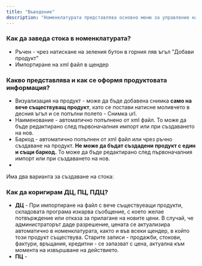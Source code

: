 ```yaml
---
title: "Въведение"
description: "Номенклатурата представлява основно меню за управление на стоки. В него се създават, променят и визуализират всички съществуващи продукти. Дава информация за баркод, доставна цени (ДЦ), продажната цена (ПЦ), препоръчителна продажни цена (ПЦД), общо количество, неразпределено такова. В този модул може да бъде създадена оферта, която да послужи пред бъдещи контрагенти или да бъдат оферирани вече съществуващи с нови предложения."
---
```


### Как да заведа стока в номенклатурата?

- Ръчен - чрез натискане на зеления бутон в горния ляв ъгъл "Добави продукт"
- Импортиране на xml файл в щендер

### Какво представлява и как се оформя продуктовата информация?

- Визуализация на продукт - може да бъде добавена снимка **само на вече съществуващ продукт**, като се постави натисне моливчето в десния ъгъл и се попълни полето - Снимка url.
- Наименование - автоматично попълнено от xml файл. То може да бъде редактирано след първоначалния импорт или при създаването на нов.
- Баркод - автоматично попълнен от xml файл или чрез ръчно създаване на продукт. **Не може да бъдат създадени продукт с един и същи баркод.** То може да бъде редактирано след първоначалния импорт или при създаването на нов.
- 

Има два варианта за създаване на стока:

### Как да коригирам ДЦ, ПЦ, ПДЦ?

- **ДЦ** - При импортиране на файл с вече съществуеащи продукти, складовата програма изкарва съобщение, с което желае потвърждение или отказа за прилагане на новите цени. В случай, че администраторът даде разрешение, цената се актуализира автоматично в номенклатурата, както и във всеки щендер, в който този продукт съществува. Старите записи - продажби, стокови, фактури, връщания, кредитни - се запазват с цена, актуална към момента на извършване на действието.
- **ПЦ** - 